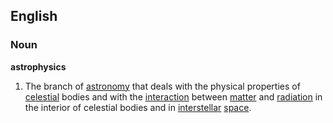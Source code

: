 ==English==
===Noun===
'''astrophysics'''
# The branch of [[astronomy]] that deals with the physical properties of [[celestial]] bodies and with the [[interaction]] between [[matter]] and [[radiation]] in the interior of celestial bodies and in [[interstellar]] [[space]].